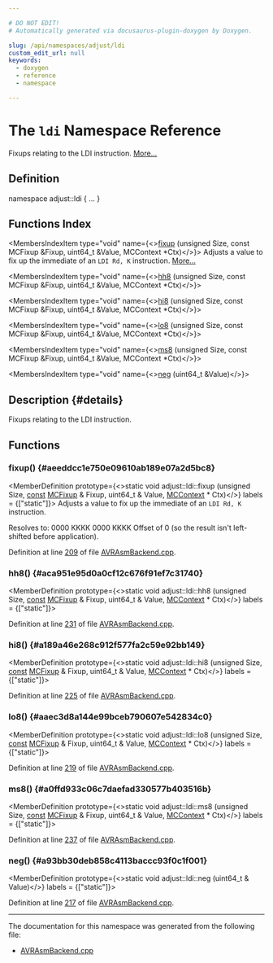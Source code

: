 ```yaml
---

# DO NOT EDIT!
# Automatically generated via docusaurus-plugin-doxygen by Doxygen.

slug: /api/namespaces/adjust/ldi
custom_edit_url: null
keywords:
  - doxygen
  - reference
  - namespace

---
```





# The `ldi` Namespace Reference

<DoxygenPage pluginConfig={pluginConfig}>

Fixups relating to the LDI instruction. <a href="#details">More...</a>

## Definition

<CodeBlock>namespace adjust::ldi &#123; ... &#125;</CodeBlock>

## Functions Index

<MembersIndex>

<MembersIndexItem
  type="void"
  name={<><a href="#aeeddcc1e750e09610ab189e07a2d5bc8">fixup</a> (unsigned Size, const MCFixup &amp;Fixup, uint64&#95;t &amp;Value, MCContext &#42;Ctx)</>}>
Adjusts a value to fix up the immediate of an <code>LDI Rd, K</code> instruction. <a href="#aeeddcc1e750e09610ab189e07a2d5bc8">More...</a>
</MembersIndexItem>

<MembersIndexItem
  type="void"
  name={<><a href="#aca951e95d0a0cf12c676f91ef7c31740">hh8</a> (unsigned Size, const MCFixup &amp;Fixup, uint64&#95;t &amp;Value, MCContext &#42;Ctx)</>}>
</MembersIndexItem>

<MembersIndexItem
  type="void"
  name={<><a href="#a189a46e268c912f577fa2c59e92bb149">hi8</a> (unsigned Size, const MCFixup &amp;Fixup, uint64&#95;t &amp;Value, MCContext &#42;Ctx)</>}>
</MembersIndexItem>

<MembersIndexItem
  type="void"
  name={<><a href="#aaec3d8a144e99bceb790607e542834c0">lo8</a> (unsigned Size, const MCFixup &amp;Fixup, uint64&#95;t &amp;Value, MCContext &#42;Ctx)</>}>
</MembersIndexItem>

<MembersIndexItem
  type="void"
  name={<><a href="#a0ffd933c06c7daefad330577b403516b">ms8</a> (unsigned Size, const MCFixup &amp;Fixup, uint64&#95;t &amp;Value, MCContext &#42;Ctx)</>}>
</MembersIndexItem>

<MembersIndexItem
  type="void"
  name={<><a href="#a93bb30deb858c4113baccc93f0c1f001">neg</a> (uint64&#95;t &amp;Value)</>}>
</MembersIndexItem>

</MembersIndex>

## Description {#details}

Fixups relating to the LDI instruction.

<SectionDefinition>

## Functions

### fixup() {#aeeddcc1e750e09610ab189e07a2d5bc8}

<MemberDefinition
  prototype={<>static void adjust::ldi::fixup (unsigned Size, <a href="/docs/api/files/lib/lib/target/lib/target/aarch64/aarch64promoteconstant-cpp/#a90f8350fecae261c25be85d38b451bff">const</a> <a href="/docs/api/classes/llvm/mcfixup">MCFixup</a> &amp; Fixup, uint64&#95;t &amp; Value, <a href="/docs/api/classes/llvm/mccontext">MCContext</a> &#42; Ctx)</>}
  labels = {["static"]}>
Adjusts a value to fix up the immediate of an <code>LDI Rd, K</code> instruction.

Resolves to: 0000 KKKK 0000 KKKK Offset of 0 (so the result isn&#39;t left-shifted before application).

Definition at line <a href="/docs/api/files/lib/lib/target/lib/target/avr/lib/target/avr/mctargetdesc/avrasmbackend-cpp/#l00209">209</a> of file <a href="/docs/api/files/lib/lib/target/lib/target/avr/lib/target/avr/mctargetdesc/avrasmbackend-cpp">AVRAsmBackend.cpp</a>.
</MemberDefinition>

### hh8() {#aca951e95d0a0cf12c676f91ef7c31740}

<MemberDefinition
  prototype={<>static void adjust::ldi::hh8 (unsigned Size, <a href="/docs/api/files/lib/lib/target/lib/target/aarch64/aarch64promoteconstant-cpp/#a90f8350fecae261c25be85d38b451bff">const</a> <a href="/docs/api/classes/llvm/mcfixup">MCFixup</a> &amp; Fixup, uint64&#95;t &amp; Value, <a href="/docs/api/classes/llvm/mccontext">MCContext</a> &#42; Ctx)</>}
  labels = {["static"]}>

Definition at line <a href="/docs/api/files/lib/lib/target/lib/target/avr/lib/target/avr/mctargetdesc/avrasmbackend-cpp/#l00231">231</a> of file <a href="/docs/api/files/lib/lib/target/lib/target/avr/lib/target/avr/mctargetdesc/avrasmbackend-cpp">AVRAsmBackend.cpp</a>.
</MemberDefinition>

### hi8() {#a189a46e268c912f577fa2c59e92bb149}

<MemberDefinition
  prototype={<>static void adjust::ldi::hi8 (unsigned Size, <a href="/docs/api/files/lib/lib/target/lib/target/aarch64/aarch64promoteconstant-cpp/#a90f8350fecae261c25be85d38b451bff">const</a> <a href="/docs/api/classes/llvm/mcfixup">MCFixup</a> &amp; Fixup, uint64&#95;t &amp; Value, <a href="/docs/api/classes/llvm/mccontext">MCContext</a> &#42; Ctx)</>}
  labels = {["static"]}>

Definition at line <a href="/docs/api/files/lib/lib/target/lib/target/avr/lib/target/avr/mctargetdesc/avrasmbackend-cpp/#l00225">225</a> of file <a href="/docs/api/files/lib/lib/target/lib/target/avr/lib/target/avr/mctargetdesc/avrasmbackend-cpp">AVRAsmBackend.cpp</a>.
</MemberDefinition>

### lo8() {#aaec3d8a144e99bceb790607e542834c0}

<MemberDefinition
  prototype={<>static void adjust::ldi::lo8 (unsigned Size, <a href="/docs/api/files/lib/lib/target/lib/target/aarch64/aarch64promoteconstant-cpp/#a90f8350fecae261c25be85d38b451bff">const</a> <a href="/docs/api/classes/llvm/mcfixup">MCFixup</a> &amp; Fixup, uint64&#95;t &amp; Value, <a href="/docs/api/classes/llvm/mccontext">MCContext</a> &#42; Ctx)</>}
  labels = {["static"]}>

Definition at line <a href="/docs/api/files/lib/lib/target/lib/target/avr/lib/target/avr/mctargetdesc/avrasmbackend-cpp/#l00219">219</a> of file <a href="/docs/api/files/lib/lib/target/lib/target/avr/lib/target/avr/mctargetdesc/avrasmbackend-cpp">AVRAsmBackend.cpp</a>.
</MemberDefinition>

### ms8() {#a0ffd933c06c7daefad330577b403516b}

<MemberDefinition
  prototype={<>static void adjust::ldi::ms8 (unsigned Size, <a href="/docs/api/files/lib/lib/target/lib/target/aarch64/aarch64promoteconstant-cpp/#a90f8350fecae261c25be85d38b451bff">const</a> <a href="/docs/api/classes/llvm/mcfixup">MCFixup</a> &amp; Fixup, uint64&#95;t &amp; Value, <a href="/docs/api/classes/llvm/mccontext">MCContext</a> &#42; Ctx)</>}
  labels = {["static"]}>

Definition at line <a href="/docs/api/files/lib/lib/target/lib/target/avr/lib/target/avr/mctargetdesc/avrasmbackend-cpp/#l00237">237</a> of file <a href="/docs/api/files/lib/lib/target/lib/target/avr/lib/target/avr/mctargetdesc/avrasmbackend-cpp">AVRAsmBackend.cpp</a>.
</MemberDefinition>

### neg() {#a93bb30deb858c4113baccc93f0c1f001}

<MemberDefinition
  prototype={<>static void adjust::ldi::neg (uint64&#95;t &amp; Value)</>}
  labels = {["static"]}>

Definition at line <a href="/docs/api/files/lib/lib/target/lib/target/avr/lib/target/avr/mctargetdesc/avrasmbackend-cpp/#l00217">217</a> of file <a href="/docs/api/files/lib/lib/target/lib/target/avr/lib/target/avr/mctargetdesc/avrasmbackend-cpp">AVRAsmBackend.cpp</a>.
</MemberDefinition>

</SectionDefinition>

<hr/>

The documentation for this namespace was generated from the following file:

<ul>
<li><a href="/docs/api/files/lib/lib/target/lib/target/avr/lib/target/avr/mctargetdesc/avrasmbackend-cpp">AVRAsmBackend.cpp</a></li>
</ul>

</DoxygenPage>
